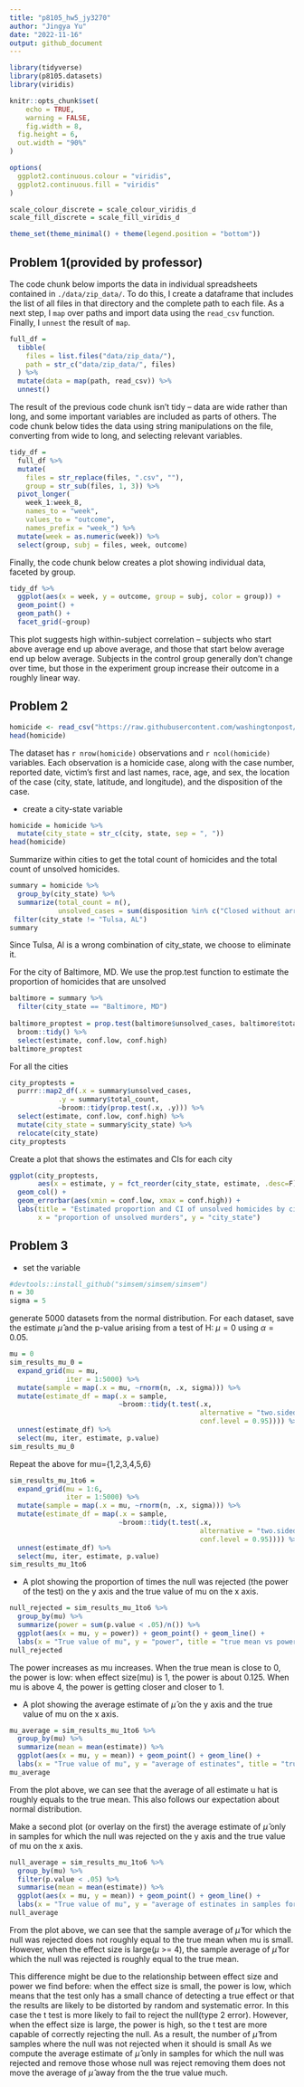 ```yaml
---
title: "p8105_hw5_jy3270"
author: "Jingya Yu"
date: "2022-11-16"
output: github_document
---
```


```r
library(tidyverse)
library(p8105.datasets)
library(viridis)

knitr::opts_chunk$set(
	echo = TRUE,
	warning = FALSE,
	fig.width = 8, 
  fig.height = 6,
  out.width = "90%"
)

options(
  ggplot2.continuous.colour = "viridis",
  ggplot2.continuous.fill = "viridis"
)

scale_colour_discrete = scale_colour_viridis_d
scale_fill_discrete = scale_fill_viridis_d

theme_set(theme_minimal() + theme(legend.position = "bottom"))
```


## Problem 1(provided by professor)

The code chunk below imports the data in individual spreadsheets contained in `./data/zip_data/`. To do this, I create a dataframe that includes the list of all files in that directory and the complete path to each file. As a next step, I `map` over paths and import data using the `read_csv` function. Finally, I `unnest` the result of `map`.

```r
full_df = 
  tibble(
    files = list.files("data/zip_data/"),
    path = str_c("data/zip_data/", files)
  ) %>% 
  mutate(data = map(path, read_csv)) %>% 
  unnest()
```

The result of the previous code chunk isn't tidy -- data are wide rather than long, and some important variables are included as parts of others. The code chunk below tides the data using string manipulations on the file, converting from wide to long, and selecting relevant variables. 

```r
tidy_df = 
  full_df %>% 
  mutate(
    files = str_replace(files, ".csv", ""),
    group = str_sub(files, 1, 3)) %>% 
  pivot_longer(
    week_1:week_8,
    names_to = "week",
    values_to = "outcome",
    names_prefix = "week_") %>% 
  mutate(week = as.numeric(week)) %>% 
  select(group, subj = files, week, outcome)
```

Finally, the code chunk below creates a plot showing individual data, faceted by group. 

```r
tidy_df %>% 
  ggplot(aes(x = week, y = outcome, group = subj, color = group)) + 
  geom_point() + 
  geom_path() + 
  facet_grid(~group)
```

This plot suggests high within-subject correlation -- subjects who start above average end up above average, and those that start below average end up below average. Subjects in the control group generally don't change over time, but those in the experiment group increase their outcome in a roughly linear way. 

## Problem 2
```r
homicide <- read_csv("https://raw.githubusercontent.com/washingtonpost/data-homicides/master/homicide-data.csv")
head(homicide)
```
The dataset has `r nrow(homicide)` observations and `r ncol(homicide)` variables. Each observation is a homicide case, along with the case number, reported date, victim's first and last names, race, age, and sex, the location of the case (city, state, latitude, and longitude), and the disposition of the case.  

- create a city-state variable
```r
homicide = homicide %>%
  mutate(city_state = str_c(city, state, sep = ", "))
head(homicide)
```

Summarize within cities to get the total count of homicides and the total count of unsolved homicides.
```r
summary = homicide %>%
  group_by(city_state) %>%
  summarize(total_count = n(),
            unsolved_cases = sum(disposition %in% c("Closed without arrest", "Open/No arrest"))) %>% 
 filter(city_state != "Tulsa, AL") 
summary
```

Since Tulsa, Al is a wrong combination of city_state, we choose to eliminate it.

For the city of Baltimore, MD. We use the prop.test function to estimate the proportion of homicides that are unsolved
```r
baltimore = summary %>%
  filter(city_state == "Baltimore, MD") 
  
baltimore_proptest = prop.test(baltimore$unsolved_cases, baltimore$total_count) %>% 
  broom::tidy() %>%
  select(estimate, conf.low, conf.high) 
baltimore_proptest
```
For all the cities
```r
city_proptests = 
  purrr::map2_df(.x = summary$unsolved_cases,
            .y = summary$total_count,
            ~broom::tidy(prop.test(.x, .y))) %>%
  select(estimate, conf.low, conf.high) %>%
  mutate(city_state = summary$city_state) %>%
  relocate(city_state)
city_proptests
```

Create a plot that shows the estimates and CIs for each city 
```r
ggplot(city_proptests, 
       aes(x = estimate, y = fct_reorder(city_state, estimate, .desc=F))) +
  geom_col() +
  geom_errorbar(aes(xmin = conf.low, xmax = conf.high)) + 
  labs(title = "Estimated proportion and CI of unsolved homicides by city",
       x = "proportion of unsolved murders", y = "city_state")
```

## Problem 3
- set the variable
```r
#devtools::install_github("simsem/simsem/simsem")
n = 30
sigma = 5
```

generate 5000 datasets from the normal distribution. For each dataset, save the estimate $\hat \mu$ and the p-value arising from a test of H: $\mu = 0$ using $\alpha = 0.05$. 
```r
mu = 0
sim_results_mu_0 = 
  expand_grid(mu = mu, 
              iter = 1:5000) %>%
  mutate(sample = map(.x = mu, ~rnorm(n, .x, sigma))) %>%
  mutate(estimate_df = map(.x = sample, 
                           ~broom::tidy(t.test(.x, 
                                               alternative = "two.sided",
                                               conf.level = 0.95)))) %>%
  unnest(estimate_df) %>%
  select(mu, iter, estimate, p.value)
sim_results_mu_0
```

Repeat the above for mu={1,2,3,4,5,6}
```r
sim_results_mu_1to6 = 
  expand_grid(mu = 1:6, 
              iter = 1:5000) %>%
  mutate(sample = map(.x = mu, ~rnorm(n, .x, sigma))) %>%
  mutate(estimate_df = map(.x = sample, 
                           ~broom::tidy(t.test(.x, 
                                               alternative = "two.sided",
                                               conf.level = 0.95)))) %>%
  unnest(estimate_df) %>%
  select(mu, iter, estimate, p.value)
sim_results_mu_1to6
```

- A plot showing the proportion of times the null was rejected (the power of the test) on the y axis and the true value of mu on the x axis. 

```r
null_rejected = sim_results_mu_1to6 %>%
  group_by(mu) %>%
  summarize(power = sum(p.value < .05)/n()) %>%
  ggplot(aes(x = mu, y = power)) + geom_point() + geom_line() +
  labs(x = "True value of mu", y = "power", title = "true mean vs power")
null_rejected
```

The power increases as mu increases. When the true mean is close to 0, the power is low: when effect size(mu) is 1, the power is about 0.125. When mu is above 4, the power is getting closer and closer to 1.

- A plot showing the average estimate of $\hat \mu$ on the y axis and the true value of mu on the x axis. 
```r
mu_average = sim_results_mu_1to6 %>%
  group_by(mu) %>%
  summarize(mean = mean(estimate)) %>%
  ggplot(aes(x = mu, y = mean)) + geom_point() + geom_line() +
  labs(x = "True value of mu", y = "average of estinates", title = "true mean vs average of estinates")
mu_average
```

From the plot above, we can see that the average of all estimate u hat
is roughly equals to the true mean. This also follows our expectation about normal distribution.

Make a second plot (or overlay on the first) the average estimate of $\hat \mu$ only in samples for which the null was rejected on the y axis and the true value of mu on the x axis.

```r
null_average = sim_results_mu_1to6 %>%
  group_by(mu) %>%
  filter(p.value < .05) %>%
  summarise(mean = mean(estimate)) %>%
  ggplot(aes(x = mu, y = mean)) + geom_point() + geom_line() +
  labs(x = "True value of mu", y = "average of estinates in samples for which the null was rejected", title = "true mean vs average of estinates in samples for which the null was rejected")
null_average
```

From the plot above, we can see that the sample average of $\hat \mu$ for which the null was rejected does not roughly equal to the true mean when 
mu is small. However, when the effect size is large($\mu$ >= 4), the sample average of $\hat \mu$ for which the null was rejected is roughly equal to the true mean.

This difference might be due to the relationship between effect size and power we find before: when the effect size is small, the power is low, which means that the test only has a small chance of detecting a true effect or that the results are likely to be distorted by random and systematic error. In this case the t test is more likely to fail to reject the null(type 2 error). However, when the effect size is large, the power is high, so the t test are more capable of correctly rejecting the null. As a result, the number of $\hat \mu$ from samples where the null was not rejected when it should is small As we compute the average estimate of $\hat \mu$ only in samples for which the null was rejected and remove those whose null was reject removing them does not move the average of $\hat \mu$ away from the the true value much.